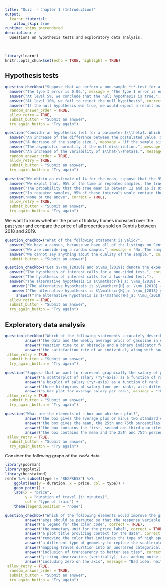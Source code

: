 ```yaml
---
title: "Quiz  - Chapter 1 (Introduction)"
output:
  learnr::tutorial:
    allow_skip: true
runtime: shiny_prerendered
description: >
  Questions on hypothesis tests and exploratory data analysis.
  
---
```


```r
library(learnr)
knitr::opts_chunk$set(echo = TRUE, highlight = TRUE)
```

## Hypothesis tests


```r
question_checkbox("Suppose that we perform a one-sample *t*-test for a one-sided hypothesis and that we obtain a *p*-value of 0.06. Which of the following statement(s) is correct?",
  answer("The type I error is 0.06.", message = "The type I error is equal to the level $\\alpha$ if the null distribution is correctly specified."),
  answer("At level 5%, we conclude that the null hypothesis is true.", message = "We never conclude in favor of the hypothesis, because the *p*-value is the conditional probability given the null is true. The alternative could be equally likely, but lack of power prevents us from rejecting the null."),
  answer("At level 10%, we fail to reject the null hypothesis", correct = FALSE, message = "We reject the null hypothesis if the _p_-value is less than the level."),
  answer("If the null hypothesis was true, we would expect a result as extreme 6% of the time", correct = TRUE),
  random_answer_order = TRUE,
  allow_retry = TRUE,
  submit_button = "Submit an answer",
  try_again_button = "Try again")

```


```r
question("Consider an hypothesis test for a parameter $\\theta$. Which factor lead to an increase of the power?",
  answer("An increase of the difference between the postulated value  $\\theta_0$ and the true value of the parameter.", correct = TRUE),
  answer("A decrease of the sample size.", message = "If the sample size decrease, we have less information and thus its harder to detect a difference."),
  answer("The asymptotic normality of the null distribution.", message = "While the sample size impacts the null distribution, it is uncertain (and unlikely) that it would impact power."),
  answer("An increase of the variability of $\\hat{\\theta}$.", message = "The more variable the estimator is, the less precise our measurement and so we reject the null less often."),
  random_answer_order = TRUE,
  allow_retry = TRUE,
  submit_button = "Submit an answer",
  try_again_button = "Try again")
```

```r
question("We obtain an estimate of 14 for the mean; suppose that the 95% confidence interval is [12,16]. Which of the following interpretation of the confidence interval is correct?",
  answer("We expect that, 95% of the time in repeated samples, the true mean will fall between 12 and 16.", message = "The bounds of the confidence interval are random!"),
  answer("The probability that the true mean is between 12 and 16 is 95%.", message = "The interval either contains the true mean, or it doesn't. The definition is that of a credible interval (Bayesian paradigm)."),
  answer("In repeated samples, 95% of these intervals would contain the mean, i.e., 14.", message = "The true mean is unknown and 14 is the estimate."),
  answer("None of the above", correct = TRUE),
  allow_retry = TRUE,
  submit_button = "Submit an answer",
  try_again_button = "Try again")
```


We want to know whether the price of holiday homes increased over the past year and compare the price of all properties sold on Centris between 2018 and 2019.


```r
question_checkbox("What of the following statement is valid?",
  answer("We have a census, because we have all of the listings on Centris.", message = "The population of interest is all holiday homes, and these may not all be listed on Centris. "),
  answer("We are considering a random sample.", message = "No. The sample is not random because it includes a single seller (for example, more expensive houses may be sold by independent brokers)."),
  answer("We cannot say anything about the quality of the sample.", correct = TRUE),
  submit_button = "Submit an answer")
```


```r
question_checkbox("Let $\\mu_{2018}$ and $\\mu_{2019}$ denote the expected sale prize of holiday homes in 2018 and 2019, respectively. Which of the following statements are valid?",
  answer("The hypothesis of interest calls for a one-sided test.", correct = TRUE),
  answer("The hypothesis of interest calls for a two-sided test."),
  answer("The alternative hypothesis is $\\mathscr{H}_a: \\mu_{2018} = \\mu_{2019}$ and the null hypothesis is $\\mathscr{H}_0: \\mu_{2018} > \\mu_{2019}$", message = "The opposite: the null hypothesis is a pointwise hypothesis (Devil's advocate)."),
   answer("The alternative hypothesis is $\\mathscr{H}_a: \\mu_{2018} < \\mu_{2019}$ and the null hypothesis is $\\mathscr{H}_0: \\mu_{2018} \\geq \\mu_{2019}$", correct = TRUE),
   answer("The alternative hypothesis is $\\mathscr{H}_a: \\mu_{2018} = \\mu_{2019}$ and the null hypothesis is $\\mathscr{H}_0: \\mu_{2018} \\neq \\mu_{2019}$"),
     answer("The alternative hypothesis is $\\mathscr{H}_a: \\mu_{2018} \\neq \\mu_{2019}$ and the null hypothesis is $\\mathscr{H}_0: \\mu_{2018} = \\mu_{2019}$"),
  allow_retry = TRUE,
  submit_button = "Submit an answer",
  try_again_button = "Try again")
```

## Exploratory data analysis

```r
question_checkbox("Which of the following statements accurately describes a data frame in long format if each line of the table contains:",
         answer("the data and the weekly average price of gasoline in each of the 17 regions of Quebec (18 columns)", message = "Region is a categorical variable, so it should be one response measurement by line!"),
         answer("reaction time to an obstacle and a binary indicator for the source of distraction (texting or phone call).", correct = TRUE),
         answer("the satisfaction rate of an individual, along with socio-demographic characteristics of that person.", correct = TRUE),
 allow_retry = TRUE,
  submit_button = "Submit an answer",
  try_again_button = "Try again")
```


```r
question("Suppose that we want to represent graphically the salary of professors a function of their rank. Which graphical representation would be the most adequate amongst the following options?",
         answer("a scatterplot of salary (*y*-axis) as a function of ranking, including transparency for points to avoid overlaid.", message = "The scale variable is ordinal, but it should be categorical!"),
         answer("a boxplot of salary (*y*-axis) as a function of rank (*x*-axis), ordered in increasing rank (assistant, associate, full))", correct = TRUE),
         answer("three histograms of salary (one per rank), with different colors.", message = "If the histograms are overlaid, it would be difficult to distinguish between the groups. Better would be to add them to different panels."),
         answer("a bar plot for average salary per rank", message = "This visual representation doesn't make adequate use of information, because it only considers the mean."),
 allow_retry = TRUE,
  submit_button = "Submit an answer",
  try_again_button = "Try again")
```

```r
question("What are the elements of a box-and-whiskers plot?",
         answer("the box gives the average plus or minus two standard errors; the whiskers extend until the minimum and maximum of the sample."),
         answer("the box gives the mean, the 25th and 75th percentiles of the distribution. The whiskers' length extend up to twice the standard error on each side of the box and any point beyond the whiskers is flagged as outlying."),
         answer("the box contains the first, second and third quartiles; the whiskers extend from the box until 1.5 times the interquartile range.", correct = TRUE),
         answer("the box contains the mean and the 25th and 75th percentiles of the distribution; the whiskers extend from the box until 1.5 times the interquartile range and values beyond these are flagged as outlying."),
 allow_retry = TRUE,
  submit_button = "Submit an answer",
  try_again_button = "Try again")
```

Consider the following graph of the `renfe` data. 

```r
library(poorman)
library(ggplot2)
library(hecstatmod)
renfe %>% subset(type != "REXPRESS") %>%
    ggplot(aes(y = duration, x = price, col = type)) + 
    geom_point() + 
    labs(x = "price", 
         y = "duration of travel (in minutes)",
         col = "type of train") + 
    theme(legend.position = "none") 

```
```r
question_checkbox("Which of the following elements would improve the graphic?",
         answer("axes should be permuted so that the response variable is on the *y*-axis", correct = TRUE),
         answer("a legend for the color code", correct = TRUE),
         answer("the monetary unit for the price label", correct = TRUE),
         answer("a plot title providing context for the data", correct = TRUE), 
         answer("removing the color that indicates the type of high speed train", message = "use of color avoids having two side-by-side panels and allows for a better comparison."),
         answer("a different type of geometry to replace the scatterplot, for example a boxplot", correct = TRUE),
         answer("mapping travel duration into an unordered categorical variable"),
         answer("inclusion of transparency to better see ties", correct = TRUE), 
         answer("jitting observations (vertically), i.e. adding noise to avoid overlaid points", message = "If this option is often desirable, the small difference between duration of travel is likely to make this misleading."),
         answer("including zero on the axis", message = "Bad idea: neither price nor duration is close to zero and this would lead to clutter of observations, making comparisons more difficult."),
 allow_retry = TRUE,
  random_answer_order = TRUE,
  submit_button = "Submit an answer",
  try_again_button = "Try again")
```
